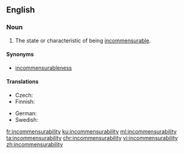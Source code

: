 ==English==
{{wikipedia}}

===Noun===
{{en-noun|-}}

# The state or characteristic of being [[incommensurable]].

====Synonyms====
* [[incommensurableness]]

====Translations====
{{trans-top|state or characteristic of being incommensurable}}
* Czech: {{t|cs|nesouměřitelnost|f}}
* Finnish: {{t+|fi|yhteismitattomuus}}
{{trans-mid}}
* German: {{t+|de|Inkommensurabilität|f}}
* Swedish: {{t|sv|inkommensurabilitet|c}}
{{trans-bottom}}

[[fr:incommensurability]]
[[ku:incommensurability]]
[[ml:incommensurability]]
[[ta:incommensurability]]
[[chr:incommensurability]]
[[vi:incommensurability]]
[[zh:incommensurability]]